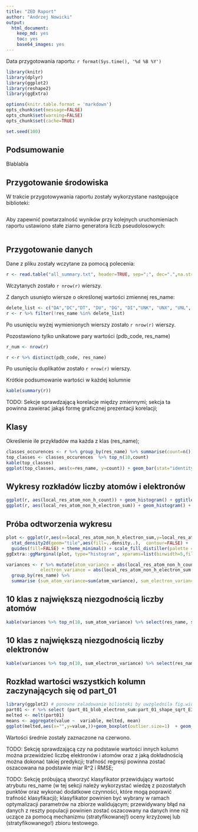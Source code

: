 ```yaml
---
title: "ZED Raport"
author: "Andrzej Nowicki"
output: 
  html_document: 
    keep_md: yes
    toc: yes
    base64_images: yes
---
```

Data przygotowania raportu: `r format(Sys.time(), '%d %B %Y')`

```r
library(knitr)
library(dplyr)
library(ggplot2)
library(reshape2)
library(ggExtra)
```
```r
options(knitr.table.format = 'markdown')
opts_chunk$set(message=FALSE)
opts_chunk$set(warning=FALSE)
opts_chunk$set(cache=TRUE)
```
```r
set.seed(100)
```


## Podsumowanie


Blablabla


## Przygotowanie środowiska


W trakcie przygotowywania raportu zostały wykorzystane następujące biblioteki:
```r
```
Aby zapewnić powtarzalność wyników przy kolejnych uruchomieniach raportu ustawiono stałe ziarno generatora liczb pseudolosowych:
```r
```


## Przygotowanie danych


Dane z pliku zostały wczytane za pomocą polecenia:
```r
r <- read.table("all_summary.txt", header=TRUE, sep=";", dec=".",na.strings=c("nan"),nrow=-1)
```
Wczytanych zostało  `r nrow(r)` wierszy.

Z danych usunięto wiersze o określonej wartości zmiennej res_name:
```r
delete_list <- c("DA","DC","DT", "DU", "DG", "DI","UNK", "UNX", "UNL", "PR", "PD", "Y1", "EU", "N", "15P", "UQ", "PX4","NAN")
r <- r %>% filter(!res_name %in% delete_list)
```
Po usunięciu wyżej wymienionych wierszy zostało `r nrow(r)` wierszy.

Pozostawiono tylko unikatowe pary wartości (pdb_code, res_name)
```r
r_num <- nrow(r)
```
```r
r <-r %>% distinct(pdb_code, res_name) 
```

Po usunięciu duplikatów zostało `r nrow(r)` wierszy.

Krótkie podsumowanie wartości w każdej kolumnie
```r
kable(summary(r))
```

TODO: Sekcje sprawdzającą korelacje między zmiennymi; sekcja ta powinna zawierać jakąś formę graficznej prezentacji korelacji;


## Klasy


Określenie ile przykładów ma każda z klas (res_name);
```r
classes_occurences <- r %>% group_by(res_name) %>% summarise(count=n()) %>% arrange(desc(count))
top_classes <- classes_occurences  %>% top_n(10,count)
kable(top_classes)
ggplot(top_classes, aes(x=res_name, y=count)) + geom_bar(stat="identity") + scale_x_discrete(limits = top_classes$res_name) + ggtitle("Najczęściej występujące klasy") +theme_bw()
```


## Wykresy rozkładów liczby atomów i elektronów

```r
ggplot(r, aes(local_res_atom_non_h_count)) + geom_histogram() + ggtitle("Histogram liczby atomów")+theme_bw()
ggplot(r, aes(local_res_atom_non_h_electron_sum)) + geom_histogram() + ggtitle("Histogram liczby elektronów")+theme_bw()
```


## Próba odtworzenia wykresu 


```r

plot <- ggplot(r,aes(x=local_res_atom_non_h_electron_sum,y=local_res_atom_non_h_count)) +
  stat_density2d(geom="tile",aes(fill=..density..),  contour=FALSE) +
  guides(fill=FALSE) + theme_minimal() + scale_fill_distiller(palette = "Spectral") + ggtitle("Wykres liczby atomów i elektronów")
ggExtra::ggMarginal(plot, type="histogram", xparams=list(binwidth=5,fill="red"),yparams=list(binwidth=1,fill="red"))

```
```r
variances <- r %>% mutate(atom_variance = abs(local_res_atom_non_h_count - dict_atom_non_h_count),
             electron_variance = abs(local_res_atom_non_h_electron_sum - dict_atom_non_h_electron_sum)) %>% 
  group_by(res_name) %>%
  summarise (sum_atom_variance=sum(atom_variance), sum_electron_variance=sum(electron_variance))
```


## 10 klas z największą niezgodnością liczby atomów


```r
kable(variances %>% top_n(10, sum_atom_variance) %>% select(res_name, sum_atom_variance) %>% arrange(desc(sum_atom_variance)))
```


## 10 klas z największą niezgodnością liczby elektronów


```r
kable(variances %>% top_n(10, sum_electron_variance) %>% select(res_name, sum_electron_variance) %>% arrange(desc(sum_electron_variance)))
```


## Rozkład wartości wszystkich kolumn zaczynających się od part_01

```r
library(ggplot2) # ponowne zaladowanie bilioteki by uwzglednila fig.width i fig.height
part01 <- r %>% select (part_01_blob_electron_sum:part_01_shape_sqrt_E3)
melted <- melt(part01)
means <- aggregate(value ~  variable, melted, mean)
ggplot(melted,aes(x="",y=value,))+geom_boxplot(outlier.size=1)  + geom_label(data = means, aes(label = round(value,3), x=1,y = value),colour="red",nudge_x=0.1) + stat_summary(fun.y=mean, colour="red", geom="point")+ facet_wrap(~variable, scales="free", ncol=6)+theme_bw()+xlab("")
```
Wartości średnie zostały zaznaczone na czerwono.

TODO: Sekcję sprawdzającą czy na podstawie wartości innych kolumn można przewidzieć liczbę elektronów i atomów oraz z jaką dokładnością można dokonać takiej predykcji; trafność regresji powinna zostać oszacowana na podstawie miar R^2 i RMSE;

TODO: Sekcję próbującą stworzyć klasyfikator przewidujący wartość atrybutu res_name (w tej sekcji należy wykorzystać wiedzę z pozostałych punktów oraz wykonać dodatkowe czynności, które mogą poprawić trafność klasyfikacji); klasyfikator powinien być wybrany w ramach optymalizacji parametrów na zbiorze walidującym; przewidywany błąd na danych z reszty populacji powinien zostać oszacowany na danych inne niż uczące za pomocą mechanizmu (stratyfikowanej!) oceny krzyżowej lub (stratyfikowanego!) zbioru testowego.

